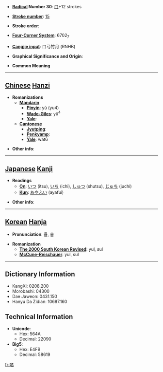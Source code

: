 * '''[[Wiktionary:Chinese radical index| Radical]] Number 30''': [[Wiktionary:Chinese radical index 口|口]]+12 strokes

* '''[[Wiktionary:Chinese total strokes index|Stroke number]]''': [[Wiktionary:Chinese total strokes index 15|15]]

* '''Stroke order''': 

* '''[[Wiktionary:Chinese four corner index|Four-Corner System]]''': 6702<sub>7</sub>

* '''[[Wiktionary:Chinese Cangjie index|Cangjie input]]''': 口弓竹月 (RNHB)

* '''Graphical Significance and Origin''': 

* '''Common Meaning'''

----

== [[Chinese]] [[Hanzi]] ==

* '''Romanizations'''
** '''[[Mandarin]]'''
*** '''[[Pinyin]]''': yù (yu4)
*** '''[[Wade-Giles]]''': yü<sup>4</sup>
*** '''[[Yale]]''': 
** '''[[Cantonese]]'''
*** '''[[Jyutping]]''':
*** '''[[Penkyamp]]''': 
*** '''[[Yale]]''': wat6

* '''Other info''': 

----

== [[Japanese]] [[Kanji]] ==

* '''Readings'''
** '''[[On]]''': [[いつ]] (itsu), [[いち]] (ichi), [[しゅつ]] (shutsu), [[じゅち]] (juchi)
** '''[[Kun]]''': [[あやふい]] (ayafui)

* '''Other info''':  

----

== [[Korean]] [[Hanja]] ==

* '''Pronunciation''': 율, 술

* '''Romanization'''
** '''[[The 2000 South Korean Revised Romanization|The 2000 South Korean Revised]]''': yul, sul
** '''[[McCune-Reischauer]]''': yul, sul

----

== Dictionary Information ==

* KangXi: 0208.200
* Morobashi: 04300
* Dae Jaweon: 0431.150
* Hanyu Da Zidian: 10687.160

== Technical Information ==

* '''Unicode''':
** Hex: 564A
** Decimal: 22090
* '''Big5''':
** Hex: E4FB
** Decimal: 58619

[[fr:噊]]